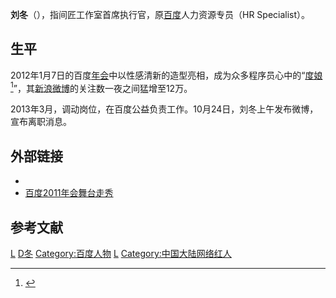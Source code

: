 {{otheruses|刘冬}}
{{autobiography|time=2012-08-24T12:27:34+00:00}}
{{refimprove|time=2012-01-10T04:55:35+00:00}}
{{Infobox_Person
| name = 刘冬
|image=
|box_width=250px
|occupation= 百度[[HR|HR]]
| period = 2011年至今
|birth_name=
| sex = 女
| other_names = Jocelin  
|birth_date= {{Birth date and age|1988|5|5}}
|birth_place= {{CHN}}[[北京|北京]][[东城区|东城区]]
|death_date= 
|death_place=
| nationality = {{PRC}}
| residence<!-- 现居地 --> =[[北京|北京]]
| party =
| religion<!-- 宗教信仰 --> =
| spouse =
| relatives =
|education= [[中国传媒大学南广学院|中国传媒大学南广学院]]
| past = [[百度|百度]]人力资源专员<br>指间匠工作室 CEO
| work = 
| award = 
}}

'''刘冬'''（{{bd|1988年|catIdx=L}}），指间匠工作室首席执行官，原[[百度|百度]]人力资源专员（HR Specialist）。

==生平==
2012年1月7日的百度[[年会|年会]]中以性感清新的造型亮相，成为众多程序员心中的“[[度娘|度娘]]<ref>{{Cite web |url=http://biz.ifeng.com/finance/special/money/anli/detail_2012_01/11/140903_0.shtml |title=解读2012开年“度娘”的事件营销 |accessdate=2012-01-11 |archive-date=2020-08-09 |archive-url=https://web.archive.org/web/20200809060354/http://biz.ifeng.com/finance/special/money/anli/detail_2012_01/11/140903_0.shtml |dead-url=no }}</ref>”，其[[新浪微博|新浪微博]]的关注数一夜之间猛增至12万。

2013年3月，调动岗位，在百度公益负责工作。10月24日，刘冬上午发布微博，宣布离职消息。

== 外部链接 ==
* {{Sinaweibo|000jocelin000|刘冬}}
* [http://yule.iqiyi.com/20120110/b2a919335bf06c5c.html?share_sTime=0-share_eTime=214 百度2011年会舞台走秀] {{Wayback|url=http://yule.iqiyi.com/20120110/b2a919335bf06c5c.html?share_sTime=0-share_eTime=214 |date=20120113083810 }}
==参考文献==
{{reflist}}

{{百度}}
{{Authority control}}

{{DEFAULTSORT:Liu Dong}}
[[Category:北京人|L]]
[[Category:刘姓|D冬]]
[[Category:百度人物|Category:百度人物]]
[[Category:中国传媒大学南广学院校友|L]]
[[Category:中国大陆网络红人|Category:中国大陆网络红人]]